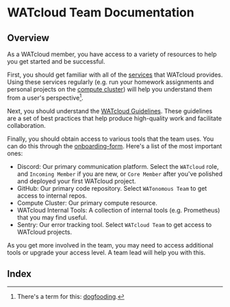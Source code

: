 # WATcloud Team Documentation

## Overview

As a WATcloud member, you have access to a variety of resources to help you get started and be successful.

First, you should get familiar with all of the [services](/docs/services) that WATcloud provides.
Using these services regularly (e.g. run your homework assignments and personal projects on the [compute cluster](/docs/compute-cluster))
will help you understand them from a user's perspective[^dogfooding].

[^dogfooding]: There's a term for this: [dogfooding](https://en.wikipedia.org/wiki/Eating_your_own_dog_food).

Next, you should understand the [WATcloud Guidelines](./watcloud/guidelines).
These guidelines are a set of best practices that help produce high-quality work and facilitate collaboration.

Finally, you should obtain access to various tools that the team uses.
You can do this through the [onboarding-form](/docs/utilities/onboarding-form).
Here's a list of the most important ones:
- Discord: Our primary communication platform. Select the `WATcloud` role, and `Incoming Member` if you are new, or `Core Member` after you've polished and deployed your first WATcloud project.
- GitHub: Our primary code repository. Select `WATonomous Team` to get access to internal repos.
- Compute Cluster: Our primary compute resource.
- WATcloud Internal Tools: A collection of internal tools (e.g. Prometheus) that you may find useful.
- Sentry: Our error tracking tool. Select `WATcloud Team` to get access to WATcloud projects.

As you get more involved in the team, you may need to access additional tools or upgrade your access level.
A team lead will help you with this.

## Index


<PageIndex pageRoot="/docs/community-docs/watcloud" />
